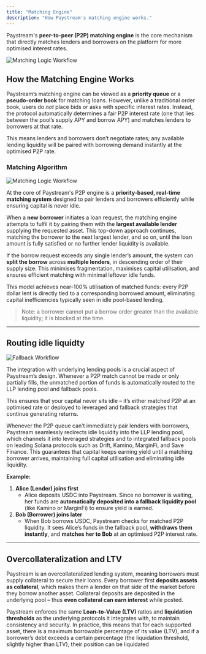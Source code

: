 ```yaml
---
title: "Matching Engine"
description: "How Paystream's matching engine works."
---
```





Paystream's **peer-to-peer (P2P) matching engine** is the core mechanism that directly matches lenders and borrowers on the platform for more optimised interest rates.


![Matching Logic Workflow](./images/p2p.png)


## How the Matching Engine Works


Paystream’s matching engine can be viewed as a **priority queue** or a **pseudo-order book** for matching loans. However, unlike a traditional order book, users do *not* place bids or asks with specific interest rates. Instead, the protocol automatically determines a fair P2P interest rate (one that lies between the pool’s supply APY and borrow APY) and matches lenders to borrowers at that rate.

This means lenders and borrowers don’t negotiate rates; any available lending liquidity will be paired with borrowing demand instantly at the optimised P2P rate.

### Matching Algorithm


![Matching Logic Workflow](./images/matching-logic-workflow.png)

At the core of Paystream's P2P engine is a **priority-based, real-time matching system** designed to pair lenders and borrowers efficiently while ensuring capital is never idle.

When a **new borrower** initiates a loan request, the matching engine attempts to fulfil it by pairing them with the **largest available lender** supplying the requested asset. This top-down approach continues, matching the borrower to the next largest lender, and so on, until the loan amount is fully satisfied or no further lender liquidity is available.

If the borrow request exceeds any single lender’s amount, the system can **split the borrow** across **multiple lenders**, in descending order of their supply size. This minimises fragmentation, maximises capital utilisation, and ensures efficient matching with minimal leftover idle funds.

This model achieves near-100% utilisation of matched funds: every P2P dollar lent is directly tied to a corresponding borrowed amount, eliminating capital inefficiencies typically seen in idle pool-based lending.

> Note: a borrower cannot put a borrow order greater than the available liquidity; it is blocked at the time.



---

## Routing idle liquidty 

![Fallback Workflow](./images/fallback-workflow.png)

The integration with underlying lending pools is a crucial aspect of Paystream’s design. Whenever a P2P match cannot be made or only partially fills, the unmatched portion of funds is automatically routed to the LLP lending pool and fallback pools.

This ensures that your capital never sits idle – it’s either matched P2P at an optimised rate or deployed to leveraged and fallback strategies that continue generating returns.

Whenever the P2P queue can’t immediately pair lenders with borrowers, Paystream seamlessly redirects idle liquidity into the LLP lending pool, which channels it into leveraged strategies and to integrated fallback pools on leading Solana protocols such as Drift, Kamino, MarginFi, and Save Finance. This guarantees that capital keeps earning yield until a matching borrower arrives, maintaining full capital utilisation and eliminating idle liquidity.

**Example:**

1. **Alice (Lender) joins first**
    - Alice deposits USDC into Paystream. Since no borrower is waiting, her funds are **automatically deposited into a fallback liquidity pool** (like Kamino or MarginFi) to ensure yield is earned.
2. **Bob (Borrower) joins later**
    - When Bob borrows USDC, Paystream checks for matched P2P liquidity. It sees Alice’s funds in the fallback pool, **withdraws them instantly**, and **matches her to Bob** at an optimised P2P interest rate.

---

## Overcollateralization and LTV

Paystream is an overcollateralized lending system, meaning borrowers must supply collateral to secure their loans. Every borrower first **deposits assets as collateral**, which makes them a lender on that side of the market before they borrow another asset. Collateral deposits are deposited in the underlying pool – thus **even collateral can earn interest** while posted.

Paystream enforces the same **Loan-to-Value (LTV)** ratios and **liquidation thresholds** as the underlying protocols it integrates with, to maintain consistency and security. In practice, this means that for each supported asset, there is a maximum borrowable percentage of its value (LTV), and if a borrower’s debt exceeds a certain percentage (the liquidation threshold, slightly higher than LTV), their position can be liquidated
